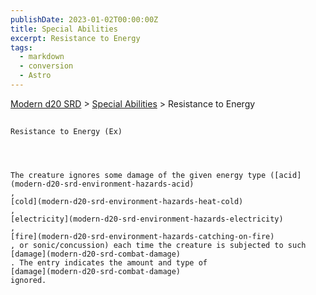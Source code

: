```yaml
---
publishDate: 2023-01-02T00:00:00Z
title: Special Abilities
excerpt: Resistance to Energy
tags:
  - markdown
  - conversion
  - Astro
---
```


[Modern d20 SRD](/#modernD20) >
[Special Abilities](modern-d20-srd-special-abilities-index) > Resistance to Energy

##

    Resistance to Energy (Ex)




    The creature ignores some damage of the given energy type ([acid](modern-d20-srd-environment-hazards-acid)
    ,
    [cold](modern-d20-srd-environment-hazards-heat-cold)
    ,
    [electricity](modern-d20-srd-environment-hazards-electricity)
    ,
    [fire](modern-d20-srd-environment-hazards-catching-on-fire)
    , or sonic/concussion) each time the creature is subjected to such
    [damage](modern-d20-srd-combat-damage)
    . The entry indicates the amount and type of
    [damage](modern-d20-srd-combat-damage)
    ignored.

